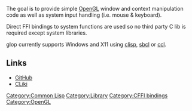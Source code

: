 The goal is to provide simple [[Opengl|OpenGL]] window and context manipulation code as well as system input handling (i.e. mouse & keyboard).

Direct FFI bindings to system functions are used so no third party C lib is required except system libraries.

glop currently supports Windows and X11 using [[clisp]], [[sbcl]] or [[ccl]].

== Links ==

* [http://github.com/patzy/glop GitHub]
* [http://www.cliki.net/glop CLiki]

[[Category:Common Lisp]]
[[Category:Library]]
[[Category:CFFI bindings]]
[[Category:OpenGL]]